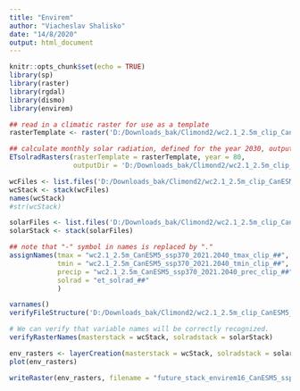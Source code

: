 ---
title: "Envirem"
author: "Viacheslav Shalisko"
date: "14/8/2020"
output: html_document
---

```{r setup, include=FALSE}
knitr::opts_chunk$set(echo = TRUE)
library(sp)
library(raster)
library(rgdal)
library(dismo)
library(envirem)

```

```{r}
## read in a climatic raster for use as a template
rasterTemplate <- raster('D:/Downloads_bak/Climond2/wc2.1_2.5m_clip_CanESM5_ssp370_2021-2040/wc2.1_2.5m_CanESM5_ssp370_2021-2040_tmax_clip_01.tif')

## calculate monthly solar radiation, defined for the year 2030, output to the current directory
ETsolradRasters(rasterTemplate = rasterTemplate, year = 80, 
                outputDir = 'D:/Downloads_bak/Climond2/wc2.1_2.5m_clip_CanESM5_ssp370_2021-2040/', overwrite = TRUE)
```

```{r}
wcFiles <- list.files('D:/Downloads_bak/Climond2/wc2.1_2.5m_clip_CanESM5_ssp370_2021-2040/', pattern = 'wc2.1_2.5m', full.names = TRUE)
wcStack <- stack(wcFiles)
names(wcStack)
#str(wcStack)

solarFiles <- list.files('D:/Downloads_bak/Climond2/wc2.1_2.5m_clip_CanESM5_ssp370_2021-2040/', pattern = 'et_solrad', full.names = TRUE)
solarStack <- stack(solarFiles)
```


```{r}
## note that "-" symbol in names is replaced by "."
assignNames(tmax = "wc2.1_2.5m_CanESM5_ssp370_2021.2040_tmax_clip_##",
            tmin = "wc2.1_2.5m_CanESM5_ssp370_2021.2040_tmin_clip_##",
            precip = "wc2.1_2.5m_CanESM5_ssp370_2021.2040_prec_clip_##",
            solrad = "et_solrad_##"
            )

varnames()
verifyFileStructure('D:/Downloads_bak/Climond2/wc2.1_2.5m_clip_CanESM5_ssp370_2021-2040/', returnFileNames = FALSE)

# We can verify that variable names will be correctly recognized.
verifyRasterNames(masterstack = wcStack, solradstack = solarStack)
```

```{r}

env_rasters <- layerCreation(masterstack = wcStack, solradstack = solarStack, var = 'all')
plot(env_rasters)

writeRaster(env_rasters, filename = "future_stack_envirem16_CanESM5_ssp370_2021-2040.tif", datatype = "FLT4S",format = "GTiff", overwrite = TRUE) 

```

